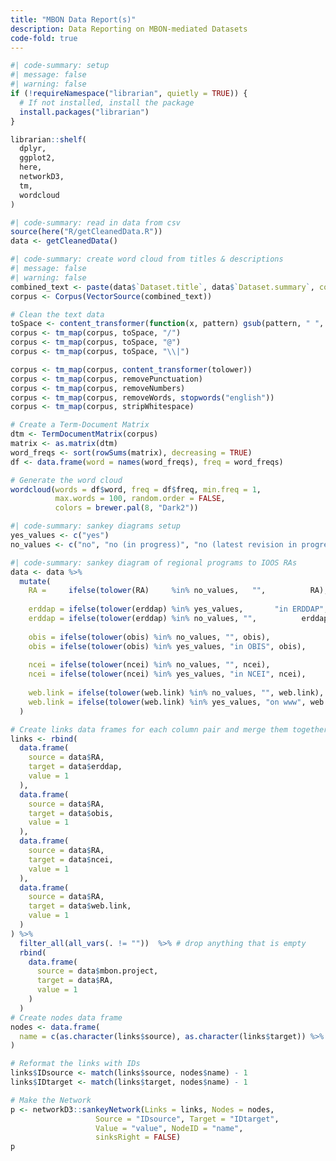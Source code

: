 ```yaml
---
title: "MBON Data Report(s)"
description: Data Reporting on MBON-mediated Datasets 
code-fold: true
---
```



```R
#| code-summary: setup
#| message: false
#| warning: false
if (!requireNamespace("librarian", quietly = TRUE)) {
  # If not installed, install the package
  install.packages("librarian")
}

librarian::shelf(
  dplyr,
  ggplot2,
  here,
  networkD3,
  tm,
  wordcloud
)

```

```R
#| code-summary: read in data from csv
source(here("R/getCleanedData.R"))
data <- getCleanedData()
```


```R
#| code-summary: create word cloud from titles & descriptions
#| message: false
#| warning: false
combined_text <- paste(data$`Dataset.title`, data$`Dataset.summary`, collapse = " ")
corpus <- Corpus(VectorSource(combined_text))

# Clean the text data
toSpace <- content_transformer(function(x, pattern) gsub(pattern, " ", x))
corpus <- tm_map(corpus, toSpace, "/")
corpus <- tm_map(corpus, toSpace, "@")
corpus <- tm_map(corpus, toSpace, "\\|")

corpus <- tm_map(corpus, content_transformer(tolower))
corpus <- tm_map(corpus, removePunctuation)
corpus <- tm_map(corpus, removeNumbers)
corpus <- tm_map(corpus, removeWords, stopwords("english"))
corpus <- tm_map(corpus, stripWhitespace)

# Create a Term-Document Matrix
dtm <- TermDocumentMatrix(corpus)
matrix <- as.matrix(dtm)
word_freqs <- sort(rowSums(matrix), decreasing = TRUE)
df <- data.frame(word = names(word_freqs), freq = word_freqs)

# Generate the word cloud
wordcloud(words = df$word, freq = df$freq, min.freq = 1, 
          max.words = 100, random.order = FALSE, 
          colors = brewer.pal(8, "Dark2"))
```


```R
#| code-summary: sankey diagrams setup
yes_values <- c("yes")
no_values <- c("no", "no (in progress)", "no (latest revision in progress)", "none")
```
```R
#| code-summary: sankey diagram of regional programs to IOOS RAs
data <- data %>%
  mutate(
    RA =     ifelse(tolower(RA)     %in% no_values,   "",          RA),
    
    erddap = ifelse(tolower(erddap) %in% yes_values,       "in ERDDAP", erddap),
    erddap = ifelse(tolower(erddap) %in% no_values, "",          erddap),
    
    obis = ifelse(tolower(obis) %in% no_values, "", obis),
    obis = ifelse(tolower(obis) %in% yes_values, "in OBIS", obis),
    
    ncei = ifelse(tolower(ncei) %in% no_values, "", ncei),
    ncei = ifelse(tolower(ncei) %in% yes_values, "in NCEI", ncei),
    
    web.link = ifelse(tolower(web.link) %in% no_values, "", web.link),
    web.link = ifelse(tolower(web.link) %in% yes_values, "on www", web.link)
  )

# Create links data frames for each column pair and merge them together
links <- rbind(
  data.frame(
    source = data$RA,
    target = data$erddap,
    value = 1
  ), 
  data.frame(
    source = data$RA,
    target = data$obis,
    value = 1
  ),
  data.frame(
    source = data$RA,
    target = data$ncei,
    value = 1
  ),
  data.frame(
    source = data$RA,
    target = data$web.link,
    value = 1
  )
) %>%
  filter_all(all_vars(. != ""))  %>% # drop anything that is empty
  rbind(
    data.frame(
      source = data$mbon.project,
      target = data$RA,
      value = 1
    )
  )
# Create nodes data frame
nodes <- data.frame(
  name = c(as.character(links$source), as.character(links$target)) %>% unique()
)

# Reformat the links with IDs
links$IDsource <- match(links$source, nodes$name) - 1
links$IDtarget <- match(links$target, nodes$name) - 1

# Make the Network
p <- networkD3::sankeyNetwork(Links = links, Nodes = nodes,
                   Source = "IDsource", Target = "IDtarget",
                   Value = "value", NodeID = "name",
                   sinksRight = FALSE)
p
```